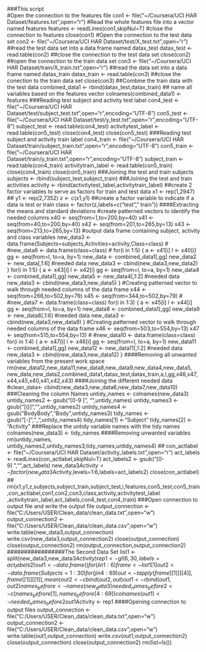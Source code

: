 ###This script  
#Open the connection to the features file
con1 <- file("~/Coursera/UCI HAR Dataset/features.txt",open="r")
#Read the whole features file into a vector named features
features <- readLines(con1,skipNul=T)
#close the connection to features
close(con1)
#Open the connection to the test data set
con2 <- file("~/Coursera/UCI HAR Dataset/test/X_test.txt",open="r")
##read the test data set into a data frame named datax_test
datax_test <- read.table(con2)
##close the connection to the test data set
close(con2)
##open the connection to the train data set
con3 <- file("~/Coursera/UCI HAR Dataset/train/X_train.txt",open="r")
##read the data set into a data frame named datax_train
datax_train <- read.table(con3)
##close the conection to the train data set
close(con3)
##Combine the train data with the test data
combined_data1 <- rbind(datax_test,datax_train)
## name all variables based on the features vector
colnames(combined_data1) <- features
###Reading test subject and activity test label
con4_test <- file("~/Coursera/UCI HAR Dataset/test/subject_test.txt",open="r",encoding="UTF-8")
con5_test <- file("~/Coursera/UCI HAR Dataset/test/y_test.txt",open="r",encoding="UTF-8")
subject_test <- read.table(con4_test)
activitytest_label <- read.table(con5_test)
close(con4_test)
close(con5_test)
###Reading test subject and activity train label
con4_train <- file("~/Coursera/UCI HAR Dataset/train/subject_train.txt",open="r",encoding="UTF-8")
con5_train <- file("~/Coursera/UCI HAR Dataset/train/y_train.txt",open="r",encoding="UTF-8")
subject_train <- read.table(con4_train)
activitytrain_label <- read.table(con5_train)
close(con4_train)
close(con5_train)
###Joining the test and train subjects
subjects <- rbind(subject_test,subject_train)
###Joining the test and train activities
activity <- rbind(activitytest_label,activitytrain_label)
##create 2 factor variables to serve as factors for train and test data
x1 <- rep(1,2947)
##
y1 <- rep(2,7352)
z <- c(x1,y1)
##create a factor variable to indicate if a data is test or train
class <- factor(z,labels=c("test"," train"))
####Extracting the means and standard deviations
#create patterned vectors to identify the needed columns
x40 <- seq(from=1,to=200,by=40)
x41 <- seq(from=40,to=200,by=40)
x42 <- seq(from=201,to=265,by=13)
x43 <- seq(from=213,to=265,by=13)
#output data frame containing subject, activity and class variables
new_data3 <- data.frame(Subjects=subjects,Activities=activity,Class=class)
#
#new_data6 <- data.frame(class=class)
#
for(i in 1:5)
{
  a <- x41[i]
  l <- x40[i]
  gg <- seq(from=l, to=a, by=1)
  new_data <- combined_data1[,gg]
  new_data2 <- new_data[,1:6]
  #needed data
  new_data3 <- cbind(new_data3,new_data2)
}
for(i in 1:5)
{
  a <- x43[i]
  l <- x42[i]
  gg <- seq(from=l, to=a, by=1)
  new_data4 <- combined_data1[,gg]
  new_data5 <- new_data4[,1:2]
  #needed data
  new_data3 <- cbind(new_data3,new_data5)
}
#Creating patterned vector to walk through needed columns of the data frame
x44 <- seq(from=266,to=502,by=79)
x45 <- seq(from=344,to=502,by=79)
#
#new_data7 <- data.frame(class=class)
for(i in 1:3)
{
  a <- x45[i]
  l <- x44[i]
  gg <- seq(from=l, to=a, by=1)
  new_data8 <- combined_data1[,gg]
  new_data9 <- new_data8[,1:6]
  #needed data
  new_data3 <- cbind(new_data3,new_data9)
}
#Creating patterned vector to walk through needed columns of the data frame
x46 <- seq(from=503,to=554,by=13)
x47 <- seq(from=515,to=554,by=13)
#
#new_data10 <- data.frame(class=class)
for(i in 1:4)
{
  a <- x47[i]
  l <- x46[i]
  gg <- seq(from=l, to=a, by=1)
  new_data11 <- combined_data1[,gg]
  new_data12 <- new_data11[,1:2]
  #needed data
  new_data3 <- cbind(new_data3,new_data12)
}
####Removing all unwanted variables from the present work space
rm(new_data12,new_data11,new_data8,new_data9,new_data4,new_data5,
   new_data,new_data2,combined_data1,datax_test,datax_train,a,l,gg,x46,x47,
   x44,x45,x40,x41,x42,x43)
####Joining the different needed data
#clean_data<- cbind(new_data3,new_data6,new_data7,new_data10)
###Cleaning the column Names
untidy_names <- colnames(new_data3)
untidy_names2 <- gsub("[0-9\ ]", "",untidy_names)
untidy_names3 <- gsub("[()]","",untidy_names2)
untidy_names4 <- gsub("BodyBody","Body",untidy_names3)
tidy_names <- gsub("[-]","_",untidy_names4)
tidy_names[1] <- "Subject"
tidy_names[2] <- "Activity"
###Replace the untidy variable names with the tidy names
colnames(new_data3) <- tidy_names
####Removing unwanted variables
rm(untidy_names, untidy_names2,untidy_names3,tidy_names,untidy_names4)
##
con_actlabel <- file("~/Coursera/UCI HAR Dataset/activity_labels.txt",open="r")
act_labels <- readLines(con_actlabel,skipNul=T)
act_labels2 <- gsub("[0-9]\ ","",act_labels)
new_data3$Activity <- factor(new_data3$Activity,levels=1:6,labels=act_labels2)
close(con_actlabel)
##
rm(x1,y1,z,subjects,subject_train,subject_test,i,features,con5_test,con5_train
   ,con_actlabel,con1,con2,con3,class,activity,activitytest_label
  ,activitytrain_label,act_labels,con4_test,con4_train)
###Open connection to output file and write the output file
output_connection <- file("C:/Users/USER/Clean_data/clean_data.txt",open="w")
output_connection2 <- file("C:/Users/USER/Clean_data/clean_data.csv",open="w")
write.table(new_data3,output_connection)
write.csv(new_data3,output_connection2)
close(output_connection)
close(output_connection2)
rm(output_connection,output_connection2)
#################The Second Data Set
list1 <- split(new_data3,new_data3$Activity)
rep1 <- gl(6,30,labels=act_labels2)
out1 <- data.frame()
for(i in 1:6)
{
  frame <- list1[1]
  out2 <- data.frame(Subjects=1:30)
  for(j in 4:69)
  {
    out <-  tapply(frame[[1]][[4]],frame[[1]][[1]],mean)
    out2 <- cbind(out2,out)
  }
   out1 <- rbind(out1,out2)
}
names_befrore <- names(new_data3)
needed_names_before2 <- c(names_befrore[1],names_befrore[4:69])
colnames(out1) <- needed_names_before2
out1$Activity <- rep1
####Opening connection to output files
output_connection <- file("C:/Users/USER/Clean_data/clean_data.txt",open="w")
output_connection2 <- file("C:/Users/USER/Clean_data/clean_data.csv",open="w")
write.table(out1,output_connection)
write.csv(out1,output_connection2)
close(output_connection)
close(output_connection2)
rm(list=ls())




